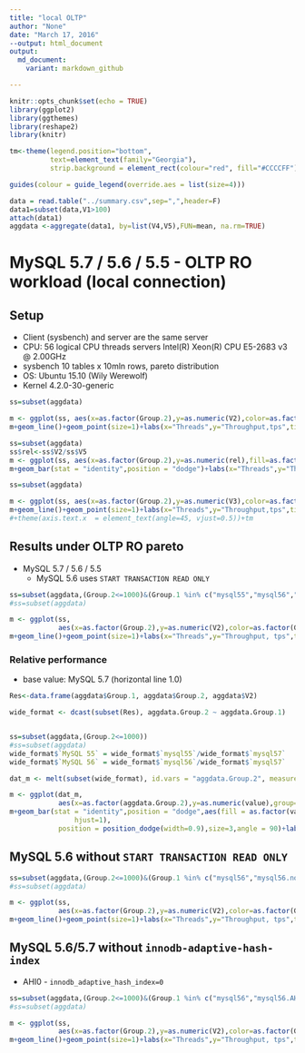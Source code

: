 ```yaml
---
title: "local OLTP"
author: "None"
date: "March 17, 2016"
--output: html_document
output:
  md_document:
    variant: markdown_github

---
```


```r
knitr::opts_chunk$set(echo = TRUE)
library(ggplot2)
library(ggthemes)
library(reshape2)
library(knitr)

tm<-theme(legend.position="bottom",
          text=element_text(family="Georgia"),
          strip.background = element_rect(colour="red", fill="#CCCCFF"))

guides(colour = guide_legend(override.aes = list(size=4)))

data = read.table("../summary.csv",sep=",",header=F)
data1=subset(data,V1>100)
attach(data1)
aggdata <-aggregate(data1, by=list(V4,V5),FUN=mean, na.rm=TRUE)
```
# MySQL 5.7 / 5.6 / 5.5 - OLTP RO workload (local connection)

## Setup

* Client (sysbench) and server are the same server
* CPU: 56 logical CPU threads servers Intel(R) Xeon(R) CPU E5-2683 v3 @ 2.00GHz
* sysbench 10 tables x 10mln rows, pareto distribution
* OS: Ubuntu 15.10 (Wily Werewolf)
* Kernel 4.2.0-30-generic

```r
ss=subset(aggdata)

m <- ggplot(ss, aes(x=as.factor(Group.2),y=as.numeric(V2),color=as.factor(Group.1),group=Group.1))
m+geom_line()+geom_point(size=1)+labs(x="Threads",y="Throughput,tps",title="sysbench OLTP read-only")+scale_color_tableau(name="Version")+scale_y_continuous(breaks=seq(0, 22000, 1000),labels = scales::comma)+theme(axis.text.x  = element_text(angle=45, vjust=0.5))+tm
```
```r
ss=subset(aggdata)
ss$rel<-ss$V2/ss$V5
m <- ggplot(ss, aes(x=as.factor(Group.2),y=as.numeric(rel),fill=as.factor(Group.1),group=Group.1))
m+geom_bar(stat = "identity",position = "dodge")+labs(x="Threads",y="Throughput,tps",title="sysbench OLTP read-only")+scale_fill_tableau(name="Version")+scale_y_continuous(breaks=seq(0, 1000, 100),labels = scales::comma)+theme(axis.text.x  = element_text(angle=45, vjust=0.5))+tm
```
```r
ss=subset(aggdata)

m <- ggplot(ss, aes(x=as.factor(Group.2),y=as.numeric(V3),color=as.factor(Group.1),group=Group.1))
m+geom_line()+geom_point(size=1)+labs(x="Threads",y="Throughput,tps",title="sysbench read-only")+scale_color_tableau(name="Version")+scale_y_log10(breaks=c(.001,.01,0.05,.1,.5,1,10,100,250,500,1000),limits = c(.01,1000))
#+theme(axis.text.x  = element_text(angle=45, vjust=0.5))+tm
```

## Results under OLTP RO pareto

* MySQL 5.7 / 5.6 / 5.5
    * MySQL 5.6 uses `START TRANSACTION READ ONLY`

```r
ss=subset(aggdata,(Group.2<=1000)&(Group.1 %in% c("mysql55","mysql56","mysql57") ))
#ss=subset(aggdata)

m <- ggplot(ss, 
            aes(x=as.factor(Group.2),y=as.numeric(V2),color=as.factor(Group.1),group=Group.1))
m+geom_line()+geom_point(size=1)+labs(x="Threads",y="Throughput, tps",title="sysbench OLTP RO")+scale_color_tableau(name="Version")+scale_y_continuous(breaks=seq(0, 22000, 1000),labels = scales::comma)+theme(axis.text.x  = element_text(angle=45, vjust=0.5))+tm
```

### Relative performance 

* base value: MySQL 5.7 (horizontal line 1.0)

```r
Res<-data.frame(aggdata$Group.1, aggdata$Group.2, aggdata$V2)

wide_format <- dcast(subset(Res), aggdata.Group.2 ~ aggdata.Group.1)


ss=subset(aggdata,(Group.2<=1000))
#ss=subset(aggdata)
wide_format$`MySQL 55` = wide_format$`mysql55`/wide_format$`mysql57`
wide_format$`MySQL 56` = wide_format$`mysql56`/wide_format$`mysql57`

dat_m <- melt(subset(wide_format), id.vars = "aggdata.Group.2", measure.vars=c("MySQL 55","MySQL 56"))

m <- ggplot(dat_m, 
            aes(x=as.factor(aggdata.Group.2),y=as.numeric(value),group=variable))
m+geom_bar(stat = "identity",position = "dodge",aes(fill = as.factor(variable)))+geom_hline(yintercept=1)+geom_text(aes(label=format(value, digits=2, nsmall=2), 
                hjust=1), 
            position = position_dodge(width=0.9),size=3,angle = 90)+labs(x="Threads",y="relative performance",title="sysbench OLTP RO")+scale_fill_tableau(name="Version")+scale_y_continuous(breaks=seq(0, 1.5, 0.1),labels = scales::comma)+theme(axis.text.x  = element_text(angle=45, vjust=0.5))+tm
```

## MySQL 5.6 without `START TRANSACTION READ ONLY`

```r
ss=subset(aggdata,(Group.2<=1000)&(Group.1 %in% c("mysql56","mysql56.noSTRO") ))
#ss=subset(aggdata)

m <- ggplot(ss, 
            aes(x=as.factor(Group.2),y=as.numeric(V2),color=as.factor(Group.1),group=Group.1))
m+geom_line()+geom_point(size=1)+labs(x="Threads",y="Throughput, tps",title="sysbench OLTP RO")+scale_color_tableau(name="Version")+scale_y_continuous(breaks=seq(0, 22000, 1000),labels = scales::comma)+theme(axis.text.x  = element_text(angle=45, vjust=0.5))+tm
```

## MySQL 5.6/5.7 without `innodb-adaptive-hash-index`

* AHI0 - `innodb_adaptive_hash_index=0`

```r
ss=subset(aggdata,(Group.2<=1000)&(Group.1 %in% c("mysql56","mysql56.AHI0","mysql57","mysql57.AHI0") ))
#ss=subset(aggdata)

m <- ggplot(ss, 
            aes(x=as.factor(Group.2),y=as.numeric(V2),color=as.factor(Group.1),group=Group.1))
m+geom_line()+geom_point(size=1)+labs(x="Threads",y="Throughput, tps",title="sysbench OLTP RO")+scale_color_tableau(name="Version")+scale_y_continuous(breaks=seq(0, 22000, 1000),labels = scales::comma)+theme(axis.text.x  = element_text(angle=45, vjust=0.5))+tm
```
